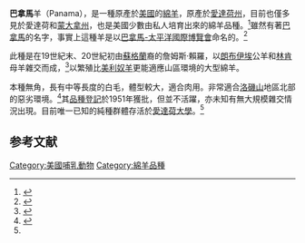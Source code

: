 {{Infobox sheep breed
| name          = 巴拿馬 (綿羊)
| image         = 
| image_alt     =
| imagedimensions = 280px
| image_caption = 
| status        = 未知
| altname       = 
| country       = [[美國|美國]]
| maleweight    = 
| femaleweight  = 
| woolcolor     = 
| facecolor     = 
| note          = 肉類
}}

'''巴拿馬'''羊（Panama），是一種原產於[[美國|美國]]的[[綿羊|綿羊]]，原產於[[愛達荷州|愛達荷州]]，目前也僅多見於愛達荷和[[蒙大拿州|蒙大拿州]]，也是美國少數由私人培育出來的綿羊品種。<ref>{{cite web |url=http://www.sheep101.info/breedsO-P.html |title=Sheep Breeds O - P |work=sheep101.info |author=Susan Schoenian |accessdate=2010-08-01 |archive-date=2010-11-28 |archive-url=https://web.archive.org/web/20101128140826/http://sheep101.info/breedsO-P.html |dead-url=no }}</ref>雖然有著[[巴拿馬|巴拿馬]]的名字，事實上這種羊是以[[巴拿馬-太平洋國際博覽會|巴拿馬-太平洋國際博覽會]]命名的。<ref>{{cite web |url=http://www.avs.uidaho.edu/sheep/laidlaw.html |title=Laidlaw Panama Foundation |publisher=University of Idaho Sheep Research and Teaching Center |accessdate=2010-08-01 |archive-date=2010-06-13 |archive-url=https://web.archive.org/web/20100613045825/http://www.avs.uidaho.edu/sheep/laidlaw.html |dead-url=no }}</ref>

此種是在19世紀末、20世紀初由[[蘇格蘭|蘇格蘭]]裔的詹姆斯·賴羅，以[[朗布伊埃_(綿羊)|朗布伊埃]]公羊和[[林肯_(綿羊)|林肯]]母羊雜交而成，<ref name="storey">{{cite book |title=Storey's Illustrated Breed Guide to Sheep, Goats, Cattle and Pigs |url=https://archive.org/details/storeysillustrat0000ekar_v0v4 |last=Ekarius |first=Carol |year=2008 |publisher=[[Storey_Publishing|Storey Publishing]] |isbn=9781603420365 }}</ref>以繁殖比[[美利奴羊|美利奴羊]]更能適應山區環境的大型綿羊。

本種無角，長有中等長度的白毛，體型較大，適合肉用。非常適合[[洛磯山|洛磯山]]地區北部的惡劣環境。<ref>{{cite web |url=http://www.sheepusa.org/Panama |title=Panama |publisher=American Sheep Industry Association |access-date=2010-08-01 |archive-url=https://web.archive.org/web/20100126095238/http://www.sheepusa.org/Panama |archive-date=2010-01-26 |dead-url=yes }}</ref>其[[品種登記|品種登記]]於1951年獲批，但並不活躍，亦未知有無大規模雜交情況出現。目前唯一已知的純種群體存活於[[愛達荷大學|愛達荷大學]]。<ref name="storey"></ref>

==参考文献==
<div class="references-small">
<references></references>
</div>
[[Category:美國哺乳動物|Category:美國哺乳動物]]
[[Category:綿羊品種|Category:綿羊品種]]